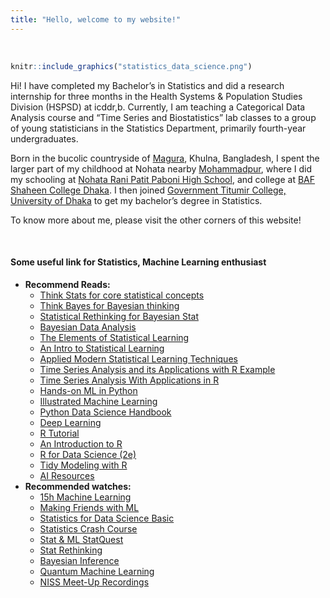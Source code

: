 ```yaml
---
title: "Hello, welcome to my website!"
---
```


<br>

```r
knitr::include_graphics("statistics_data_science.png")
```


Hi! I have completed my Bachelor's in Statistics and did a research internship for three months in the Health Systems & Population Studies Division (HSPSD) at icddr,b. Currently, I am teaching a Categorical Data Analysis course and "Time Series and Biostatistics" lab classes to a group of young statisticians in the Statistics Department, primarily fourth-year undergraduates.

Born in the bucolic countryside of [Magura](https://en.wikipedia.org/wiki/Magura_District), Khulna, Bangladesh, I spent the larger part of my childhood at Nohata nearby [Mohammadpur](https://en.wikipedia.org/wiki/Mohammadpur_Upazila), where I did my schooling at [Nohata Rani Patit Paboni High School](https://nohataranipatitapabanisecondaryschool.jessoreboard.gov.bd/), and college at [BAF Shaheen College Dhaka](https://www.bafsd.edu.bd/). I then joined [Government Titumir College, University of Dhaka](https://7college.du.ac.bd/) to get my bachelor's degree in Statistics.

To know more about me, please visit the other corners of this website!

<br>

#### Some useful link for Statistics, Machine Learning enthusiast 
- **Recommend Reads:**
  - [Think Stats for core statistical concepts](https://greenteapress.com/thinkstats2/html/index.html)
  - [Think Bayes for Bayesian thinking](http://allendowney.github.io/ThinkBayes2/)
  - [Statistical Rethinking for Bayesian Stat](https://github.com/rmcelreath/stat_rethinking_2023)
  - [Bayesian Data Analysis](http://www.stat.columbia.edu/~gelman/book/BDA3.pdf) 
  - [The Elements of Statistical Learning](https://hastie.su.domains/Papers/ESLII.pdf)
  - [An Intro to Statistical Learning](https://hastie.su.domains/ISLR2/ISLRv2_website.pdf) 
  - [Applied Modern Statistical Learning Techniques]() 
  - [Time Series Analysis and its Applications with R Example](https://web.njit.edu/~wguo/Math447/Time%20Series%20Analysis%20and%20Its%20Application%20with%20R%20examples.pdf) 
  - [Time Series Analysis With Applications in R](https://mybiostats.files.wordpress.com/2015/03/time-series-analysis-with-applications-in-r-cryer-and-chan.pdf) 
  - [Hands-on ML in Python](https://www.johnwittenauer.net/machine-learning-exercises-in-python-part-1/) 
  - [Illustrated Machine Learning](https://illustrated-machine-learning.github.io/index.html)
  - [Python Data Science Handbook](https://jakevdp.github.io/PythonDataScienceHandbook/) 
  - [Deep Learning](https://www.deeplearningbook.org/)  
  - [R Tutorial](https://www.geeksforgeeks.org/r-tutorial/?ref=lbp) 
  - [An Introduction to R](https://intro2r.com/) 
  - [R for Data Science (2e)](https://r4ds.hadley.nz/) 
  - [Tidy Modeling with R](https://www.tmwr.org/) 
  - [AI Resources](https://github.com/nivu/ai_all_resources) 
- **Recommended watches:**
  - [15h Machine Learning](https://www.dataschool.io/15-hours-of-expert-machine-learning-videos/)
  - [Making Friends with ML](https://decision.substack.com/p/full-course-making-friends-with-ml)
  - [Statistics for Data Science Basic](https://www.youtube.com/watch?v=xxpc-HPKN28)
  - [Statistics Crash Course](https://www.youtube.com/playlist?list=PLH2l6uzC4UEW3iJO4T0qUeUEp_X-f1U7S)
  - [Stat & ML StatQuest](https://statquest.org/video-index/) 
  - [Stat Rethinking](https://www.youtube.com/watch?v=FdnMWdICdRs&list=PLDcUM9US4XdPz-KxHM4XHt7uUVGWWVSus)
  - [Bayesian Inference](http://videolectures.net/mlss2011_green_bayesian/)
  - [Quantum Machine Learning](https://www.youtube.com/playlist?list=PLmRxgFnCIhaMgvot-Xuym_hn69lmzIokg)
  - [NISS Meet-Up Recordings](https://www.niss.org/meet-recordings)
 

